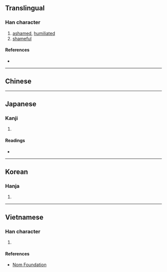 {{also|慚}}
{{character info/new}}
==Translingual==

===Han character===
{{Han char|rn=61|rad=心|as=11|sn=15|four=|canj=JLP|ids=⿱斬心}}

# [[ashamed]], [[humiliated]]
# [[shameful]]

====References====
* {{Han ref|kx=0398.390|dkj=11095|dj=0738.040|hdz=42341.090|uh=6159|ud=24921}}

----

==Chinese==
{{zh-see|慚|v}}

----

==Japanese==

===Kanji===
{{ja-kanji|grade=|rs=心11}}

# {{defn|lang=ja|sort=心11}}

====Readings====
* {{ja-readings|kanon=さん<さん<さむ|goon=ざん<ざん<ざむ|kun=はじ-, はじ-る}}

----

==Korean==

===Hanja===
{{ko-hanja|hangeul=참|eumhun=|rv=cham|mr=ch'am|y=cham}}

# {{defn|lang=ko|sort=心11}}

----

==Vietnamese==

===Han character===
{{vi-readings|rs=心11|hanviet=tàm}}

# {{defn|lang=vi|sort=心11}}

====References====
* [http://nomfoundation.org/common/nom_details.php?codepoint=6159 Nom Foundation]